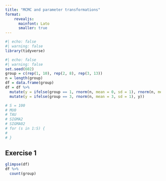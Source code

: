 ```yaml
---
title: "MCMC and parameter transformations"
format: 
    revealjs:
      mainfont: Lato
      smaller: true
---
```


```r
#| echo: false 
#| warning: false
library(tidyverse)
```

```r
#| echo: false
#| warning: false
set.seed(602)
group = c(rep(1, 10), rep(2, 8), rep(3, 13))
n = length(group)
df = data.frame(group)
df = df %>%
  mutate(y = ifelse(group == 1, rnorm(n, mean = 0, sd = 1), rnorm(n, mean = 2, sd = 1))) %>%
  mutate(y = ifelse(group == 3, rnorm(n, mean = 3, sd = 1), y))
```

```r
# S = 100
# MU0
# TAU
# SIGMA2
# SIGMA02
# for (s in 1:S) {
#   
# }
```
## Exercise 1 

```r
glimpse(df)
df %>%
  count(group)
```


```r

```


